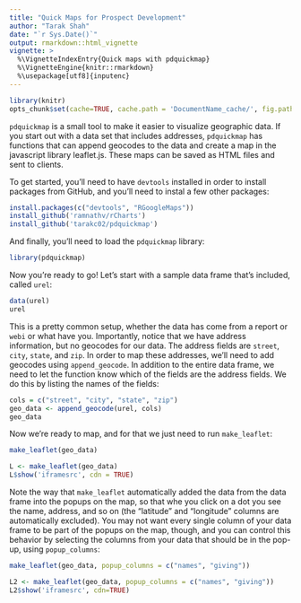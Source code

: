 ```yaml
---
title: "Quick Maps for Prospect Development"
author: "Tarak Shah"
date: "`r Sys.Date()`"
output: rmarkdown::html_vignette
vignette: >
  %\VignetteIndexEntry{Quick maps with pdquickmap}
  %\VignetteEngine{knitr::rmarkdown}
  %\usepackage[utf8]{inputenc}  
---
```

```r
library(knitr)
opts_chunk$set(cache=TRUE, cache.path = 'DocumentName_cache/', fig.path='figure/')
```

`pdquickmap` is a small tool to make it easier to visualize geographic data. 
If you start out with a data set that includes addresses, `pdquickmap` has 
functions that can append geocodes to the data and create a map in the 
javascript library leaflet.js. These maps can be saved as HTML files and sent to clients. 

To get started, you'll need to have `devtools` installed in order to install 
packages from GitHub, and you'll need to instal a few other packages:

```r
install.packages(c("devtools", "RGoogleMaps"))
install_github('ramnathv/rCharts')
install_github('tarakc02/pdquickmap')
```

And finally, you'll need to load the `pdquickmap` library:
```r
library(pdquickmap)
```

Now you're ready to go! Let's start with a sample data frame that's included, called `urel`:
```r
data(urel)
urel
```

This is a pretty common setup, whether the data has come from a report or `webi` or what have you. Importantly, notice that we have address information, but no geocodes for our data. The address fields are `street`, `city`, `state`, and `zip`. In order to map these addresses, we'll need to add geocodes using `append_geocode`. In addition to the entire data frame, we need to let the function know which of the fields are the address fields. We do this by listing the names of the fields:

```r
cols = c("street", "city", "state", "zip")
geo_data <- append_geocode(urel, cols)
geo_data
```

Now we're ready to map, and for that we just need to run `make_leaflet`: 

```r
make_leaflet(geo_data)
```

```r
L <- make_leaflet(geo_data)
L$show('iframesrc', cdn = TRUE)
```

Note the way that `make_leaflet` automatically added the data from the data frame into the popups on the map, so that whe you click on a dot you see the name, address, and so on (the "latitude" and "longitude" columns are automatically excluded). You may not want every single column of your data frame to be part of the popups on the map, though, and you can control this behavior by selecting the columns from your data that should be in the pop-up, using `popup_columns`: 

```r
make_leaflet(geo_data, popup_columns = c("names", "giving"))
```
```r
L2 <- make_leaflet(geo_data, popup_columns = c("names", "giving"))
L2$show('iframesrc', cdn=TRUE)
```